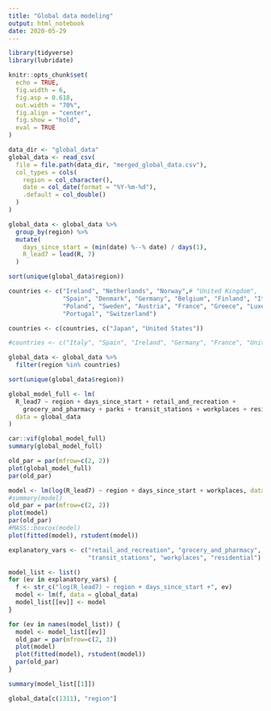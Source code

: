 ```yaml
---
title: "Global data modeling"
output: html_notebook
date: 2020-05-29
---
```


```r
library(tidyverse)
library(lubridate)

knitr::opts_chunk$set(
  echo = TRUE,
  fig.width = 6,
  fig.asp = 0.618,
  out.width = "70%",
  fig.align = "center",
  fig.show = "hold",
  eval = TRUE
)
```

```r
data_dir <- "global_data"
global_data <- read_csv(
  file = file.path(data_dir, "merged_global_data.csv"),
  col_types = cols(
    region = col_character(),
    date = col_date(format = "%Y-%m-%d"),
    .default = col_double()
  )
)

global_data <- global_data %>%
  group_by(region) %>%
  mutate(
    days_since_start = (min(date) %--% date) / days(1),
    R_lead7 = lead(R, 7)
  )

sort(unique(global_data$region))
```

```r
countries <- c("Ireland", "Netherlands", "Norway",# "United Kingdom",
               "Spain", "Denmark", "Germany", "Belgium", "Finland", "Italy",
               "Poland", "Sweden", "Austria", "France", "Greece", "Luxembourg",
               "Portugal", "Switzerland")

countries <- c(countries, c("Japan", "United States"))

#countries <- c("Italy", "Spain", "Ireland", "Germany", "France", "United Kingdom", "United States")

global_data <- global_data %>%
  filter(region %in% countries)

sort(unique(global_data$region))
```

```r
global_model_full <- lm(
  R_lead7 ~ region + days_since_start + retail_and_recreation +
    grocery_and_pharmacy + parks + transit_stations + workplaces + residential,
  data = global_data
)

car::vif(global_model_full)
summary(global_model_full)
```

```r
old_par = par(mfrow=c(2, 2))
plot(global_model_full)
par(old_par)
```

```r
model <- lm(log(R_lead7) ~ region + days_since_start + workplaces, data = global_data)
#summary(model)
old_par = par(mfrow=c(2, 2))
plot(model)
par(old_par)
#MASS::boxcox(model)
plot(fitted(model), rstudent(model))
```


```r
explanatory_vars <- c("retail_and_recreation", "grocery_and_pharmacy", "parks",
                      "transit_stations", "workplaces", "residential")

model_list <- list()
for (ev in explanatory_vars) {
  f <- str_c("log(R_lead7) ~ region + days_since_start +", ev)
  model <- lm(f, data = global_data)
  model_list[[ev]] <- model
}
```

```r
for (ev in names(model_list)) {
  model <- model_list[[ev]]
  old_par = par(mfrow=c(2, 3))
  plot(model)
  plot(fitted(model), rstudent(model))
  par(old_par)
}
```

```r
summary(model_list[[1]])
```


```r
global_data[c(1311), "region"]
```
